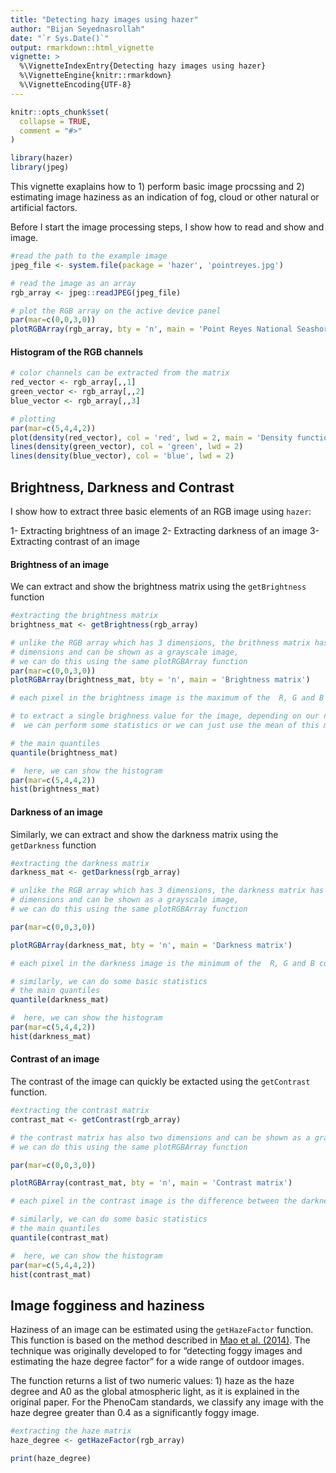 ```yaml
---
title: "Detecting hazy images using hazer"
author: "Bijan Seyednasrollah"
date: "`r Sys.Date()`"
output: rmarkdown::html_vignette
vignette: >
  %\VignetteIndexEntry{Detecting hazy images using hazer}
  %\VignetteEngine{knitr::rmarkdown}
  %\VignetteEncoding{UTF-8}
---
```


```r
knitr::opts_chunk$set(
  collapse = TRUE,
  comment = "#>"
)
```

```r
library(hazer)
library(jpeg)
```

This vignette exaplains how to 1) perform basic image procssing and 2) estimating image haziness as an indication of fog, cloud or other natural or artificial factors.

Before I start the image processing steps, I show how to read and show and image.
```r
#read the path to the example image
jpeg_file <- system.file(package = 'hazer', 'pointreyes.jpg')

# read the image as an array
rgb_array <- jpeg::readJPEG(jpeg_file)

# plot the RGB array on the active device panel
par(mar=c(0,0,3,0))
plotRGBArray(rgb_array, bty = 'n', main = 'Point Reyes National Seashore')

```

#### Histogram of the RGB channels
```r
# color channels can be extracted from the matrix
red_vector <- rgb_array[,,1]
green_vector <- rgb_array[,,2]
blue_vector <- rgb_array[,,3]

# plotting 
par(mar=c(5,4,4,2))
plot(density(red_vector), col = 'red', lwd = 2, main = 'Density function of the RGB channels', ylim = c(0,5))
lines(density(green_vector), col = 'green', lwd = 2)
lines(density(blue_vector), col = 'blue', lwd = 2)

```

## Brightness, Darkness and Contrast

I show how to extract three basic elements of an RGB image using `hazer`:

1- Extracting brightness of an image
2- Extracting darkness of an image
3- Extracting contrast of an image


#### Brightness of an image
We can extract and show the brightness matrix using the `getBrightness` function
```r
#extracting the brightness matrix
brightness_mat <- getBrightness(rgb_array)

# unlike the RGB array which has 3 dimensions, the brithness matrix has only two 
# dimensions and can be shown as a grayscale image,
# we can do this using the same plotRGBArray function
par(mar=c(0,0,3,0))
plotRGBArray(brightness_mat, bty = 'n', main = 'Brightness matrix')

# each pixel in the brightness image is the maximum of the  R, G and B color channel

# to extract a single brighness value for the image, depending on our needs 
#  we can perform some statistics or we can just use the mean of this matrix

# the main quantiles
quantile(brightness_mat)

#  here, we can show the histogram
par(mar=c(5,4,4,2))
hist(brightness_mat)

```



#### Darkness of an image
Similarly, we can extract and show the darkness matrix using the `getDarkness` function
```r
#extracting the darkness matrix
darkness_mat <- getDarkness(rgb_array)

# unlike the RGB array which has 3 dimensions, the darkness matrix has only two 
# dimensions and can be shown as a grayscale image,
# we can do this using the same plotRGBArray function

par(mar=c(0,0,3,0))

plotRGBArray(darkness_mat, bty = 'n', main = 'Darkness matrix')

# each pixel in the darkness image is the minimum of the  R, G and B color channel

# similarly, we can do some basic statistics
# the main quantiles
quantile(darkness_mat)

#  here, we can show the histogram
par(mar=c(5,4,4,2))
hist(darkness_mat)
```

#### Contrast of an image
The contrast of the image can quickly be extacted using the `getContrast` function.

```r
#extracting the contrast matrix
contrast_mat <- getContrast(rgb_array)

# the contrast matrix has also two dimensions and can be shown as a grayscale image
# we can do this using the same plotRGBArray function

par(mar=c(0,0,3,0))

plotRGBArray(contrast_mat, bty = 'n', main = 'Contrast matrix')

# each pixel in the contrast image is the difference between the darkness and brightness matrices

# similarly, we can do some basic statistics
# the main quantiles
quantile(contrast_mat)

#  here, we can show the histogram
par(mar=c(5,4,4,2))
hist(contrast_mat)
```


## Image fogginess and haziness
Haziness of an image can be estimated using the `getHazeFactor` function. This function is based on the method described in <a href="https://www.omicsonline.org/open-access/detecting-foggy-images-and-estimating-the-haze-degree-factor-jcsb.1000226.pdf">Mao et al. (2014)</a>. The technique was originally developed to for "detecting foggy images and estimating the haze degree factor" for a wide range of outdoor images.

The function returns a list of two numeric values: 1) haze as the haze degree and A0 as the global atmospheric light, as it is explained in the original paper. For the PhenoCam standards, we classify any image with the haze degree greater than 0.4 as a significantly foggy image.

```r
#extracting the haze matrix
haze_degree <- getHazeFactor(rgb_array)

print(haze_degree)
```

